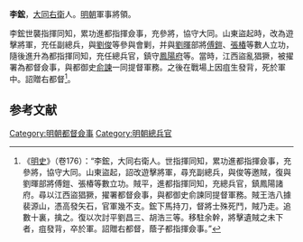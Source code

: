 '''李鋐'''，[[大同右衛|大同右衛]]人。[[明朝|明朝]]軍事將領。

李鋐世襲指揮同知，累功進都指揮僉事，充參將，協守大同。山東盜起時，改為遊擊將軍，充任副總兵，與[[劉俊|劉俊]]等參與會剿，并與[[劉暉|劉暉]]部將[[傅鎧|傅鎧]]、[[張椿|張椿]]等數人立功，隨後進升為都指揮同知，充任總兵官，鎮守[[鳳陽府|鳳陽府]]等。當時，江西盜亂猖獗，被擢署為都督僉事，與都御史[[俞諫|俞諫]]一同提督軍務。之後在戰場上因疽生發背，死於軍中。詔贈右都督<ref>《[[明史|明史]]》（卷176）：“李鋐，大同右衛人。世指揮同知，累功進都指揮僉事，充參將，協守大同。山東盜起，詔改遊擊將軍，尋充副總兵，與俊等邀賊，復與劉暉部將傅鎧、張椿等數立功。賊平，進都指揮同知，充總兵官，鎮鳳陽諸府。尋以江西盜猖獗，擢署都督僉事，與都御史俞諫同提督軍務。賊王浩八據裴源山，憑高發矢石，官軍幾不支。鋐下馬持刀，督將士殊死鬥，賊乃走。追數十裏，擒之。復以次討平劉昌三、胡浩三等。移駐余幹，將擊遺賊之未下者，疽發背，卒於軍。詔贈右都督，蔭子都指揮僉事。”</ref>。

==参考文献==
{{wikisource|明史/卷175}}
{{Reflist}}

{{明朝人物小作品}}

[[Category:明朝都督僉事|Category:明朝都督僉事]]
[[Category:明朝總兵官|Category:明朝總兵官]]
